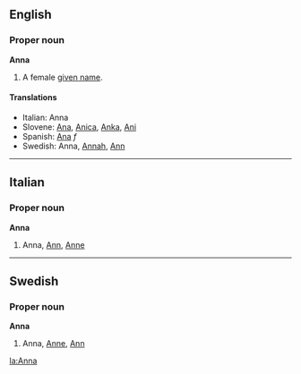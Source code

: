 ==English==
===Proper noun===
'''Anna'''

#A female [[given name]].

====Translations====
*Italian: Anna
*Slovene: [[Ana]], [[Anica]], [[Anka]], [[Ani]]
*Spanish: [[Ana]] ''f''
*Swedish: Anna, [[Annah]], [[Ann]]
----

==Italian==
===Proper noun===
'''Anna'''

#Anna, [[Ann]], [[Anne]]
----
==Swedish==
===Proper noun===
'''Anna'''

#Anna, [[Anne]], [[Ann]]
[[la:Anna]]